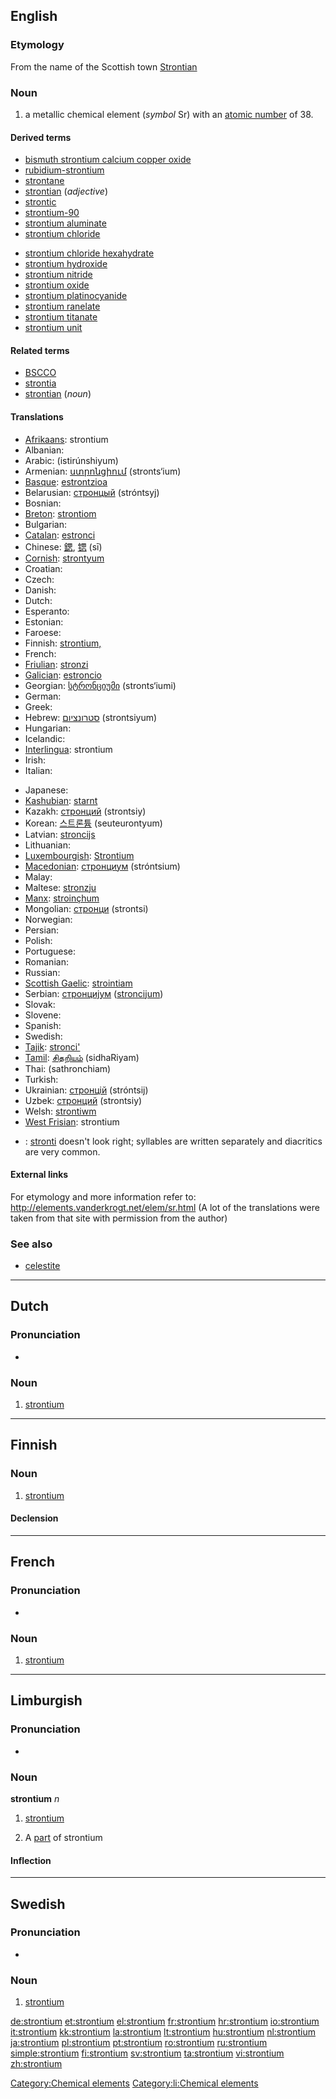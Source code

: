 {{also|Strontium}}
==English==

{{elements|Sr|rubidium|Rb|yttrium|Y}}

===Etymology===
From the name of the Scottish town [[w:Strontian|Strontian]]

===Noun===
{{en-noun|-}}
{{wikipedia}}

# a metallic chemical element (''symbol'' Sr) with an [[atomic number]] of 38.

====Derived terms====
{{top2}}
* [[bismuth strontium calcium copper oxide]]
* [[rubidium-strontium]]
* [[strontane]]
* [[strontian]] (''adjective'')
* [[strontic]]
* [[strontium-90]]
* [[strontium aluminate]]
* [[strontium chloride]]
{{mid2}}
* [[strontium chloride hexahydrate]]
* [[strontium hydroxide]]
* [[strontium nitride]]
* [[strontium oxide]]
* [[strontium platinocyanide]]
* [[strontium ranelate]]
* [[strontium titanate]]
* [[strontium unit]]
{{bottom}}

====Related terms====
* [[BSCCO]]
* [[strontia]]
* [[strontian]] (''noun'')

====Translations====
{{trans-top|chemical element}}
* [[Afrikaans]]: strontium
* Albanian: {{t-|sq|stroncium|xs=Albanian}}
* Arabic: {{Arab|[[سترانشيوم]]}} (istirúnshiyum) {{m}}
* Armenian: [[ստրոնցիում]] (stronts‘ium)
* [[Basque]]: [[estrontzioa]]
* Belarusian: [[стронцый]] (stróntsyj) {{m}}
* Bosnian: {{t-|bs|stroncij}}
* [[Breton]]: [[strontiom]]
* Bulgarian: {{t-|bg|стронций|m|tr=stróntsij}}
* [[Catalan]]: [[estronci]]
* Chinese: [[鍶]], [[锶]] (sī)
* [[Cornish]]: [[strontyum]]
* Croatian: {{t+|hr|stroncij}}
* Czech: {{t+|cs|stroncium}}
* Danish: {{t-|da|strontium}}
* Dutch: {{t+|nl|strontium|n}}
* Esperanto: {{t+|eo|stroncio|xs=Esperanto}}
* Estonian: {{t-|et|strontsium}}
* Faroese: {{t-|fo|strontium|xs=Faroese}}
* Finnish: [[strontium,]]
* French: {{t+|fr|strontium|m}}
* [[Friulian]]: [[stronzi]]
* [[Galician]]: [[estroncio]]
* Georgian: [[სტრონციუმი]] (stronts‘iumi)
* German: {{t+|de|Strontium|n}}
* Greek: {{t+|el|στρόντιο|n|tr=stróntio}}
* Hebrew: [[סטרונציום]] (strontsiyum)
* Hungarian: {{t+|hu|stroncium}}
* Icelandic: {{t+|is|strontín}}
* [[Interlingua]]: strontium
* Irish: {{t+|ga|strointiam|xs=Irish}}
* Italian: {{t+|it|stronzio|m}}
{{trans-mid}}
* Japanese: {{t+|ja|ストロンチウム|tr=sutoronchiumu}}
* [[Kashubian]]: [[starnt]]
* Kazakh: [[стронций]] (strontsiy)
* Korean: [[스트론튬]] (seuteurontyum)
* Latvian: [[stroncijs]]
* Lithuanian: {{t+|lt|stroncis|xs=Lithuanian}}
* [[Luxembourgish]]: [[Strontium]]
* [[Macedonian]]: [[стронциум]] (stróntsium) {{m}}
* Malay: {{t-|ms|strontium|xs=Malay}}
* Maltese: [[stronzju]]
* [[Manx]]: [[stroinçhum]]
* Mongolian: [[стронци]] (strontsi)
* Norwegian: {{t-|no|strontium}}
* Persian: {{t|fa|استرونسیم|tr=astrwnsym|xs=Persian}}
* Polish: {{t+|pl|stront|m}}
* Portuguese: {{t+|pt|estrôncio|m}}
* Romanian: {{t+|ro|stronţiu|n}}
* Russian: {{t+|ru|стронций|m|tr=stróntsij}}
* [[Scottish Gaelic]]: [[strointiam]]
* Serbian: [[стронциjум]] ([[stroncijum]]) {{m}}
* Slovak: {{t-|sk|stroncium}}
* Slovene: {{t+|sl|stroncij}}
* Spanish: {{t+|es|estroncio|m}}
* Swedish: {{t+|sv|strontium|n}}
* [[Tajik]]: [[stronci']]
* [[Tamil]]: [[சிதறியம்]] (sidhaRiyam)
* Thai: {{Thai|[[สทรอนเชียม]]}} (sathronchiam)
* Turkish: {{t+|tr|stronsiyum}}
* Ukrainian: [[стронцiй]] (stróntsij) {{m}}
* Uzbek: [[стронций]] (strontsiy)
* Welsh: [[strontiwm]]
* [[West Frisian]]: strontium
{{trans-bottom}}

{{checktrans}}

* {{ttbc|Vietnamese}}: [[stronti]] doesn't look right; syllables are written separately and diacritics are very common.

====External links====
For etymology and more information refer to:
http://elements.vanderkrogt.net/elem/sr.html
(A lot of the translations were taken from that site with permission from the author)

===See also===
* [[celestite]]

[[Category:Chemical elements]]

----

==Dutch==
{{wikipedia|lang=nl}}

===Pronunciation===
* {{audio|Nl-strontium.ogg|Audio}}

===Noun===
{{infl|nl|noun|g=n}}

# {{chemical element|lang=nl}} [[strontium#English|strontium]]

----

==Finnish==
{{wikipedia|lang=fi}}

===Noun===
{{infl|fi|noun}}

# {{element|lang=fi}} [[#English|strontium]]

====Declension====
{{fi-decl-risti|strontium}}

----
==French==
{{wikipedia|lang=fr}}

===Pronunciation===
* {{IPA|lang=fr|/stʁɔ̃.sjɔm/}}

===Noun===
{{fr-noun-unc|m}}

# {{chemical element|lang=fr}} [[#English|strontium]]

----

==Limburgish==

===Pronunciation===
* {{IPA|[ˈstro˦nʃɔ˧m]|lang=li}}

===Noun===
'''strontium''' ''n''

# {{uncountable|lang=li}} [[strontium#English|strontium]]
# A [[part]] of strontium

====Inflection====
{{li-noun-um|stronti}}

[[Category:li:Chemical elements]]

----

==Swedish==
{{wikipedia|lang=sv}}

===Pronunciation===
* {{IPA|/ˈstrɔntsɪɵm/|lang=sv}}

===Noun===
{{infl|sv|noun|g=n}}
{{sv-noun-unc-n|2=strontiumet}}

# {{context|chemical element|lang=sv}} [[#English|strontium]]

[[de:strontium]]
[[et:strontium]]
[[el:strontium]]
[[fr:strontium]]
[[hr:strontium]]
[[io:strontium]]
[[it:strontium]]
[[kk:strontium]]
[[la:strontium]]
[[lt:strontium]]
[[hu:strontium]]
[[nl:strontium]]
[[ja:strontium]]
[[pl:strontium]]
[[pt:strontium]]
[[ro:strontium]]
[[ru:strontium]]
[[simple:strontium]]
[[fi:strontium]]
[[sv:strontium]]
[[ta:strontium]]
[[vi:strontium]]
[[zh:strontium]]